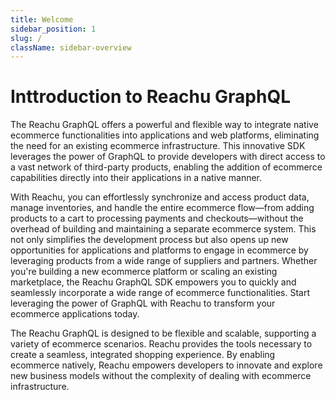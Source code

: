 ```yaml
---
title: Welcome
sidebar_position: 1
slug: /
className: sidebar-overview
---
```


# Inttroduction to Reachu GraphQL

The Reachu GraphQL offers a powerful and flexible way to integrate native ecommerce functionalities into applications and web platforms, eliminating the need for an existing ecommerce infrastructure. This innovative SDK leverages the power of GraphQL to provide developers with direct access to a vast network of third-party products, enabling the addition of ecommerce capabilities directly into their applications in a native manner.


With Reachu, you can effortlessly synchronize and access product data, manage inventories, and handle the entire ecommerce flow—from adding products to a cart to processing payments and checkouts—without the overhead of building and maintaining a separate ecommerce system. This not only simplifies the development process but also opens up new opportunities for applications and platforms to engage in ecommerce by leveraging products from a wide range of suppliers and partners.
Whether you're building a new ecommerce platform or scaling an existing marketplace, the Reachu GraphQL SDK empowers you to quickly and seamlessly incorporate a wide range of ecommerce functionalities. Start leveraging the power of GraphQL with Reachu to transform your ecommerce applications today.

The Reachu GraphQL is designed to be flexible and scalable, supporting a variety of ecommerce scenarios. Reachu provides the tools necessary to create a seamless, integrated shopping experience. By enabling ecommerce natively, Reachu empowers developers to innovate and explore new business models without the complexity of dealing with ecommerce infrastructure.



<GuidesSection className="two-cols" elements={elements} />
